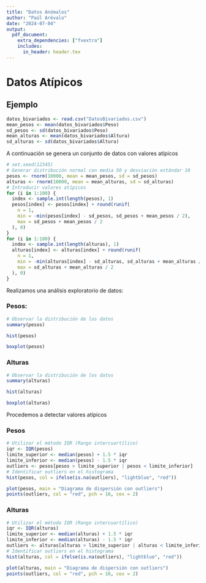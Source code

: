 ```yaml
---
title: "Datos Anómalos"
author: "Paúl Arévalo"
date: "2024-07-04"
output: 
  pdf_document:
    extra_dependencies: ["fvextra"]
    includes:
      in_header: header.tex
---
```


# Datos Atípicos

## Ejemplo

```r
datos_bivariados <- read.csv("DatosBivariados.csv")
mean_pesos <- mean(datos_bivariados$Peso)
sd_pesos <- sd(datos_bivariados$Peso)
mean_alturas <- mean(datos_bivariados$Altura)
sd_alturas <- sd(datos_bivariados$Altura)
```

A continuación se genera un conjunto de datos con valores atípicos

```r
# set.seed(12345)
# Generar distribución normal con media 50 y desviación estándar 10
pesos <- rnorm(10000, mean = mean_pesos, sd = sd_pesos)
alturas <- rnorm(10000, mean = mean_alturas, sd = sd_alturas)
# Introducir valores atípicos
for (i in 1:100) {
  index <- sample.int(length(pesos), 1)
  pesos[index] <- pesos[index] + round(runif(
    n = 1,
    min = -min(pesos[index] - sd_pesos, sd_pesos + mean_pesos / 2),
    max = sd_pesos + mean_pesos / 2
  ), 0)
}
for (i in 1:100) {
  index <- sample.int(length(alturas), 1)
  alturas[index] <- alturas[index] + round(runif(
    n = 1,
    min = -min(alturas[index] - sd_alturas, sd_alturas + mean_alturas / 2),
    max = sd_alturas + mean_alturas / 2
  ), 0)
}
```

Realizamos una análisis exploratorio de datos:

### Pesos:

```r
# Observar la distribución de los datos
summary(pesos)
```

```r
hist(pesos)
```

```r
boxplot(pesos)
```

### Alturas

```r
# Observar la distribución de los datos
summary(alturas)
```

```r
hist(alturas)
```

```r
boxplot(alturas)
```

Procedemos a detectar valores atípicos

### Pesos
```r
# Utilizar el método IQR (Rango intercuartílico)
iqr <- IQR(pesos)
limite_superior <- median(pesos) + 1.5 * iqr
limite_inferior <- median(pesos) - 1.5 * iqr
outliers <- pesos[pesos > limite_superior | pesos < limite_inferior]
# Identificar outliers en el histograma
hist(pesos, col = ifelse(is.na(outliers), "lightblue", "red"))
```

```r
plot(pesos, main = "Diagrama de dispersión con outliers")
points(outliers, col = "red", pch = 16, cex = 2)
```

### Alturas

```r
# Utilizar el método IQR (Rango intercuartílico)
iqr <- IQR(alturas)
limite_superior <- median(alturas) + 1.5 * iqr
limite_inferior <- median(alturas) - 1.5 * iqr
outliers <- alturas[alturas > limite_superior | alturas < limite_inferior]
# Identificar outliers en el histograma
hist(alturas, col = ifelse(is.na(outliers), "lightblue", "red"))
```

```r
plot(alturas, main = "Diagrama de dispersión con outliers")
points(outliers, col = "red", pch = 16, cex = 2)
```